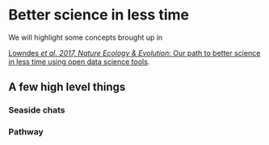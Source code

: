 # Better science in less time {#bsilt}

<!--- *Alternative chapter title: "R: not just for code anymore"* --->

We will highlight some concepts brought up in 

[Lowndes *et al. 2017, Nature Ecology & Evolution*: Our path to better science in less time using open data science tools](https://www.nature.com/articles/s41559-017-0160). 



## A few high level things


<!---

Also, see interviews (i.e. shorter summaries) about it: 

- lab’s workflows & shared practices for data analysis
- collaboration channels
- on/offboarding
- seaside chats
- come for the efficiency, stay for the learning & support community

## From then to now: improving reproducibility and collaboration

We thought we were doing reproducible science. Compared with 5 years later: actually doing reproducible science

Fig 1, Table 1. 

## Reproducibility

### Data preparation: coding and documenting.

### Modelling: R functions and packages.

### Version control.

### Organization

## Collaboration within our team

### Coding collaboratively.

### Our (simplified) GitHub workflow.

### Internal communication. 

## Communication outside the project

### Sharing data and code.

### Sharing methods and instruction.

SHOW don't tell

## Box 1, Box 2


(Table 1)

--->

### Seaside chats

### Pathway





<!---

Broman, K. Initial steps toward reproducible research. http://kbroman.org/steps2rr/ (2016).

Carly Strasser

Fischetti, T. How dplyr replaced my most common r idioms. StatsBlogs http://www.onthelambda.com/2014/02/10/how-dplyr-replaced-my-most-common-r-idioms/ (10 February 2014).

--->

<!---
## Slides

Slides for this chapter are available [here]()
--->
